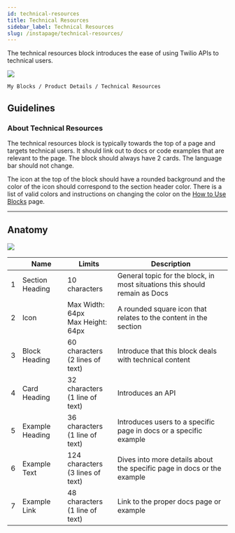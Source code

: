 ```yaml
---
id: technical-resources
title: Technical Resources
sidebar_label: Technical Resources
slug: /instapage/technical-resources/
---
```


The technical resources block introduces the ease of using Twilio APIs to technical users.

![](./assets/technical-resources.png)

```
My Blocks / Product Details / Technical Resources
```

## Guidelines

### About Technical Resources

The technical resources block is typically towards the top of a page and targets technical users. It should link out to docs or code examples that are relevant to the page. The block should always have 2 cards. The language bar should not change.

The icon at the top of the block should have a rounded background and the color of the icon should correspond to the section header color. There is a list of valid colors and instructions on changing the color on the [How to Use Blocks](./how-to-use-blocks.mdx) page.

---

## Anatomy

![](./assets/technical-resources-annotated.png)

|     | Name            | Limits                                  | Description                                                                |
| --- | --------------- | --------------------------------------- | -------------------------------------------------------------------------- |
| 1   | Section Heading | 10 characters                           | General topic for the block, in most situations this should remain as Docs |
| 2   | Icon            | Max Width: 64px <br /> Max Height: 64px | A rounded square icon that relates to the content in the section           |
| 3   | Block Heading   | 60 characters <br /> (2 lines of text)  | Introduce that this block deals with technical content                     |
| 4   | Card Heading    | 32 characters <br /> (1 line of text)   | Introduces an API                                                          |
| 5   | Example Heading | 36 characters <br /> (1 line of text)   | Introduces users to a specific page in docs or a specific example          |
| 6   | Example Text    | 124 characters <br /> (3 lines of text) | Dives into more details about the specific page in docs or the example     |
| 7   | Example Link    | 48 characters <br /> (1 line of text)   | Link to the proper docs page or example                                    |
